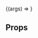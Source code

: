 


<Meta
  title="Organism/Site card"
  component={SiteCard}
/>

<Title type="ALPHA">Site card</Title>

<Description of={SiteCard} />

<Canvas withSource="open">
 <Story
    name="Default"
    args={{
      name: "Meteor Street",
      address: "23 Meteor Street, Tuffnell Park, London, N7 90PW",
      type: "source",
      boxes
    }}
  >
    {(args) => <DndProvider backend={HTML5Backend}><SiteCard {...args} /></DndProvider>}
  </Story>
</Canvas>

## Props

<ArgsTable of={SiteCard} />
